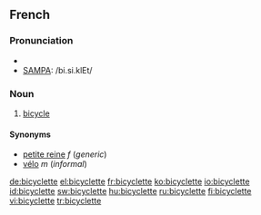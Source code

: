 ==French==

===Pronunciation===
*{{IPA|lang=fr|/bi.si.klɛt/}}
*[[w:SAMPA|SAMPA]]: /bi.si.klEt/

===Noun===
{{infl|fr|noun|plural|bicyclettes|g=f}}

# [[bicycle]]

====Synonyms====
*[[petite reine]] ''f'' (''generic'')
*[[vélo]] ''m'' (''informal'')

[[de:bicyclette]]
[[el:bicyclette]]
[[fr:bicyclette]]
[[ko:bicyclette]]
[[io:bicyclette]]
[[id:bicyclette]]
[[sw:bicyclette]]
[[hu:bicyclette]]
[[ru:bicyclette]]
[[fi:bicyclette]]
[[vi:bicyclette]]
[[tr:bicyclette]]
